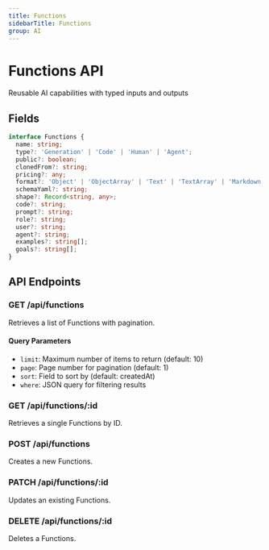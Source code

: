 ```yaml
---
title: Functions
sidebarTitle: Functions
group: AI
---
```



# Functions API

Reusable AI capabilities with typed inputs and outputs




## Fields

```typescript
interface Functions {
  name: string;
  type?: 'Generation' | 'Code' | 'Human' | 'Agent';
  public?: boolean;
  clonedFrom?: string;
  pricing?: any;
  format?: 'Object' | 'ObjectArray' | 'Text' | 'TextArray' | 'Markdown' | 'Code' | 'Video';
  schemaYaml?: string;
  shape?: Record<string, any>;
  code?: string;
  prompt?: string;
  role?: string;
  user?: string;
  agent?: string;
  examples?: string[];
  goals?: string[];
}
```




## API Endpoints

### GET /api/functions
Retrieves a list of Functions with pagination.

#### Query Parameters
- `limit`: Maximum number of items to return (default: 10)
- `page`: Page number for pagination (default: 1)
- `sort`: Field to sort by (default: createdAt)
- `where`: JSON query for filtering results

### GET /api/functions/:id
Retrieves a single Functions by ID.

### POST /api/functions
Creates a new Functions.

### PATCH /api/functions/:id
Updates an existing Functions.

### DELETE /api/functions/:id
Deletes a Functions.

